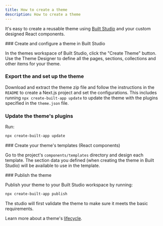 ```yaml
---
title: How to create a theme
description: How to create a theme
---
```



It's easy to create a reusable theme using [Built Studio](/built-studio) and your custom designed React components.

<Steps>
<Step>
### Create and configure a theme in Built Studio 
 
In the themes workspace of Built Studio, click the "Create Theme" button. Use the Theme Designer to define all the pages, sections, collections and other items for your theme.
 </Step>
 <Step>
### Export the and set up the theme
 
Download and extract the theme zip file and follow the instructions in the `README` to create a Next.js project and set the configurations. This includes running `npx create-built-app update` to update the theme with the plugins specified in the `theme.json` file.
</Step>
<Step>
### Update the theme's plugins
Run:
```bash copy
npx create-built-app update
```
</Step>
<Step>
### Create your theme's templates (React components)

Go to the project's `components/templates` directory and design each template. The section data you defined (when creating the theme in Built Studio) will be available to use in the template.

</Step>
<Step>
### Publish the theme

Publish your theme to your Built Studio workspace by running: 

```bash copy
npx create-built-app publish
```

The studio will first validate the theme to make sure it meets the basic requirements.

</Step>
</Steps>

Learn more about a theme's [lifecycle](/docs/concepts/lifecycle-of-a-theme-or-plugin).
